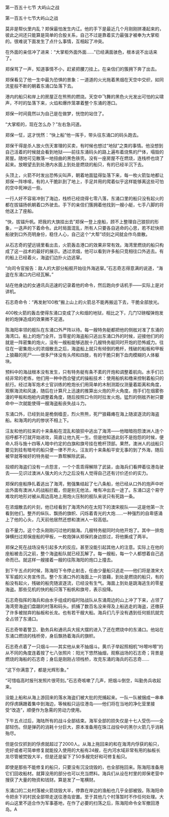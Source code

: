 

第一百五十七节 大屿山之战

第一百五十七节大屿山之战

莫非是帮伙里内乱？郑保最怕发生内讧。他的手下是最近几个月刚刚拼凑起来的，彼此之间还只能算是简单的合股关系，自己不过是靠着实力最强才被奉为大掌柜的。很难说下面发生了点什么事情，互相起了冲突。

在外面的亲信冲了进来：“大掌柜外面外面……”已经满面骇色，根本说不出话来了。

郑保骂了一声，知道事情不小，赶紧把腰刀挂上。在亲信们的簇拥下奔了出去。

郑保看见了他一生中最为恐惧的景象：一道道的火光拖着黑烟在天空中交织，如同流星般不断的朝着东涌口坠落下去。

港内的船只和岸上的房屋正在熊熊的燃烧。天空中飞舞的黑色火光发出可怕的尖啸声，不时的坠落下来，火焰和爆炸笼罩着整个东涌的港口。

郑保一时间竟然以为自己是在做梦，恍惚的站住了。

“大掌柜的，现在怎么办？”左右急问道。

郑保一怔，这才恍然：“快上船”他一挥手，带头往东涌口的码头跑去。

郑保干得是杀人放火伤天害理的买卖，有时候也想过“地狱”之类的事情。他没想到自己活着的时候就会看到地狱――前往东涌码头的路上遍布着烧焦的尸体，塌毁的房屋。随地可见散落一地扭曲的黑色铁壳。没有一座房屋不在燃烧，连栈桥也烧了起来。放眼望去到处港内水面上到处是燃烧的船只，有的已经半沉下去。

头顶上，火箭不时发出恐怖尖叫声，朝着地面猛得坠落下来，每一枚火箭坠地都让郑保一阵哆嗦，有的人干脆趴到了地上，手足并用的爬着似乎这样能够离这些可怕的空中死神远一些。

一行人好不容易冲到了海边，栈桥已经烧得七零八落，东涌口里的船只没有起火的都在拔锚扬帆朝着口外驶去。手下的亲信们簇拥着他找到一艘小艇，七手八脚的将他送上了座船。

“快，拔锚升帆。把我的大旗挂出去”郑保一登上座船，顾不上整理自己狼狈的形象，一迭声的下着命令。此时局面混乱，所有人只要各自逃命的心思，若不赶快把船驶到口外亮明身份，稳住人心，自己这个“大帮”顷刻之间就会作鸟兽散。

从石志奇的望远镜里看出去，火箭轰击港口的效果非常有效。海湾里燃烧的船只构成了这一战术的最好的展示。透过浓烟，他可以看到许多船只竞相往口外逃去。有的船上已经着火，海盗们边扑火边逃窜。

“向司令官报告：敌人的大部分船舰开始往外海逃窜。”石志奇志得意满的说道，“海盗在东涌口内已经瓦解。”

站在他身边的女通讯兵迅速的记录着他的命令，然后跑向步话机手――实际上是对讲机。

石志奇命令：“再发射100枚”搬上山上的火箭总不能再搬运下去，干脆全部放光。

400枚火箭的轰击使得东涌口变成了火和烟的地狱，相比之下，几门12磅榴弹炮发射的炮弹造成的效果微不足道。

陈海阳率领的舰队在东涌口外严阵以待。每一艘特务艇都把他的侧舷对准了东涌的海湾口。船上的炮门全开。当零星的海盗船只逃出东涌口外的时候，迎接他们的的就是一阵密集的炮火，没有一艘船能够逃脱十几艘特务艇同时开炮的恐怖威力。往往在一密集炮火的浓烟散去之后，海盗船上就只有倾倒的桅杆，残破的船板和甲板上狼藉的死尸――很多尸体没有头颅和四肢，有的干脆只剩下血肉模糊的人体躯块。

预料中的海战根本没有发生，只有特务艇有条不紊的开炮和调整着航向。水手们已经非常的老练，他们用一种中西合璧式的操船技术：使用船帆和橹来控制着船只的航行。经过海军炮术士官训练的枪炮长们用简单的木制测距仪测量着距离和角度，观察海流和风速，随后在计算尺上迅速的推算出火炮的开火角度。炮手们在烟雾弥漫的甲板和炮舱内调整着角度，随后按照口令同时拉发火炮。猛烈的侧舷齐射只要命中一次就能使得一艘海盗船丧失战斗力。

东涌口外，已经到处是桅倒樯歪，烈火熊熊，死尸狼藉瘫在海上随波逐流的海盗船。和海湾的内的惨状不相上下。

汪友和他的拉来的十来条船在混乱和狼狈中逃出了海湾――他暗暗抱怨澳洲人连个招呼都不打就开始进攻，简直让他九死一生。但是他知道此刻不是抱怨的时候，便命人将与施十四等人暗中约定的白旗和旗号挂在桅杆顶部。果然，澳洲人的战船只要见到挂有暗号的船只便一律不开火。汪友的十来条船平安无事的到了外海，随后被早就等候好的特务艇一一靠帮解除武装。

投顺的海盗们没有一点怨言，一个个乖乖得解除了武装，由海兵们看押着往港岛驶去――见识过澳洲人强大的火力之后没有人觉得自己还有讨价还价的实力。

郑保的座船挣扎着逃出了海湾，勉强集结起了七八条船，他已经从口外的炮声中听出外面有澳洲人的战船拦截，但是别无他法，唯有冲出去一途了。东涌口这个易守难攻的地形对被从周边高地上用炮火压制的舰队来说只有死路一条。

在浓烟散去的片刻，他已经看到了海湾外的在太阳下的澳宋舰队――这是他第一次看到他们。整齐的纵队、飘扬的旗帜、闪烁着青光的大炮……一种强烈的自卑感涌上了他的心头，几天前他居然还想和澳洲人一较高低。

自不量力。这个念头刚刚闪过他的脑海。几艘特务艇同时向他开炮了。其中一排炮弹横扫过郑保座船的甲板，一枚炮弹从郑保的身边掠过，将他撕成了两半。

郑保之死在战场没有引起多大的反应。甚至没能引起其他人的注意。实际上在他的座船被击沉之前，整个海盗船队就已经瓦解了。每一艘船，每一个人都想着自己逃命而已。就这样一艘接着一艘的往陈海阳的炮口上撞去。

到下午五点的时候，陈海阳下令停止射击，任由少量船只逃走――他们将是澳宋大军军威的义务宣传员。整个东涌口外的海面上一片狼藉，到处是燃烧的船只，有的船没有起火，残破的船壳随波逐流，已经没有生气。海面上到处是跳海逃生的零星海盗。那些见机的快的船只落下船帆和旗号，表示投降。

石志奇指挥的海兵和由水手组成的临时陆战队从东涌周边的山上冲了下来，占领了海湾旁海盗们盘踞的村落和码头。抓捕了数百名没来得及上船逃走的海盗，还缴获了许多被抛弃的舢板和长龙。也有若干艘大船。海兵们几乎没有遇到任何抵抗就完全占领了东涌口。

石志奇带着警卫、勤务兵和通讯兵大摇大摆的进入了还在燃烧中的东涌口。他站在东涌口燃烧的栈桥旁，身后飘扬着海兵的旗帜。

石志奇点着了一只烟斗――其实他从来不抽烟斗。黄爪子举起照相机“咔嚓咔嚓”的从不同的角度连着按了七八张照片：阳光下悠然抽烟，观察战场的石志奇；背景是燃烧的海船的石志奇；身后是刚刚占领栈桥，攻克东涌的海兵的石志奇……

“这下你满意了，都是光辉形象。”

“可惜临高时报刊发照片很苛刻。”石志奇咳嗽了几声，把烟斗倒空，叫勤务兵收起来。

没能上船和从海上游回来的落水海盗们被大批的兜捕起来。一队一队被捆成一串串的俘虏蹒跚着集中到海边，等候船只运往港岛――他们将在当地的净化营里接受“改造”，顺便作为急需的劳动力使用。

下午五点过后，海陆所有的战斗全部结束。海军全部的损失仅是十七人受伤――全部轻伤。但是弹药的消耗十分巨大，原本准备用在珠江战役中的黑尔火箭几乎消耗殆尽。

但是仅仅抓到的俘虏就超过了2000人。从海上拖回来的和在海湾内俘获的船只，完好或者可简单修复就能投入使用的大船有24艘，在内河水域非常有用的舢板长龙尽管被焚毁大半，但是还是留下了50多艘完好和可修复船只。

即使是那些不能修复的船只，只要没有沉没烧毁的，也全部拖回来。陈海阳准备用它们回收船材。就算没用的部分也可以充当燃料。海兵们从设在村里的郑保老营中搜获了大量的物资和钱财。算是发了一笔横财。

东涌口的二处村落被火箭烧毁大半，停靠在岸边的渔船也几乎全部被毁。陈海阳命令把余下的村民全部带走送往港岛安置。至于其他几个村落暂时不作任何处理。大屿山这里不适合作为军事基地，在作了必要的扫荡之后，陈海阳命令全军撤回港岛。A

